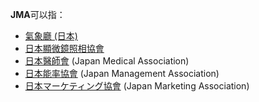'''JMA'''可以指：
*[[氣象廳_(日本)|氣象廳 (日本)]]
*[[日本顯微鏡照相協會|日本顯微鏡照相協會]]
*[[日本醫師會|日本醫師會]] (Japan Medical Association)
*[[日本能率協會|日本能率協會]] (Japan Management Association)
*[[日本マーケティング協會|日本マーケティング協會]] (Japan Marketing Association)

{{disambig|cat=三字拉丁字母縮寫消歧義}}